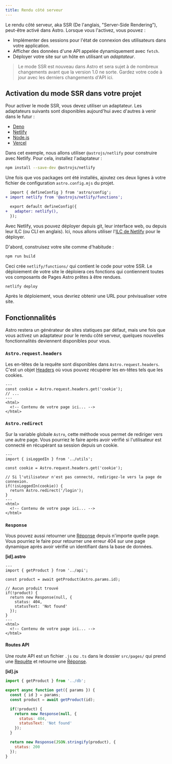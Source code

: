 ```yaml
---
title: Rendu côté serveur
---
```


Le rendu côté serveur, aka SSR (De l'anglais, "Server-Side Rendering"), peut-être activé dans Astro. Lorsque vous l'activez, vous pouvez :

- Implémenter des sessions pour l'état de connexion des utilisateurs dans votre application.
- Afficher des données d'une API appelée dynamiquement avec `fetch`.
- Déployer votre site sur un hôte en utilisant un *adaptateur*.

> Le mode SSR est nouveau dans Astro et sera sujet à de nombreux changements avant que la version 1.0 ne sorte. Gardez votre code à jour avec les derniers changements d'API ici.

## Activation du mode SSR dans votre projet

Pour activer le mode SSR, vous devez utiliser un adaptateur. Les adaptateurs suivants sont disponibles aujourd'hui avec d'autres à venir dans le futur :

- [Deno](https://github.com/withastro/astro/tree/main/packages/integrations/deno)
- [Netlify](https://github.com/withastro/astro/tree/main/packages/integrations/netlify)
- [Node.js](https://github.com/withastro/astro/tree/main/packages/integrations/node)
- [Vercel](https://github.com/withastro/astro/tree/main/packages/integrations/vercel)

Dans cet exemple, nous allons utiliser `@astrojs/netlify` pour construire avec Netlify. Pour cela, installez l'adaptateur :

```bash
npm install --save-dev @astrojs/netlify
```

Une fois que vos packages ont été installés, ajoutez ces deux lignes à votre fichier de configuration `astro.config.mjs` du projet.

```diff title="astro.config.mjs"
  import { defineConfig } from 'astro/config';
+ import netlify from '@astrojs/netlify/functions';

  export default defineConfig({
+   adapter: netlify(),
  });
```

Avec Netlify, vous pouvez déployer depuis git, leur interface web, ou depuis leur ILC (ou CLI en anglais). Ici, nous allons utiliser l'[ILC de Netlify](https://docs.netlify.com/cli/get-started/) pour le déployer.

D'abord, construisez votre site comme d'habitude :

```bash
npm run build
```

Ceci crée `netlify/functions/` qui contient le code pour votre SSR. Le déploiement de votre site le déploiera ces fonctions qui contiennent toutes vos composants de Pages Astro prêtes à être rendues.

```bash
netlify deploy
```

Après le déploiement, vous devriez obtenir une URL pour prévisualiser votre site.

## Fonctionnalités

Astro restera un générateur de sites statiques par défaut, mais une fois que vous activez un adaptateur pour le rendu côté serveur, quelques nouvelles fonctionnalités deviennent disponibles pour vous.

### `Astro.request.headers`

Les en-têtes de la requête sont disponibles dans `Astro.request.headers`. C'est un objet [Headers](https://developer.mozilla.org/fr/docs/Web/API/Headers) où vous pouvez récupérer les en-têtes tels que les cookies.

```astro
---
const cookie = Astro.request.headers.get('cookie');
// ...
---
<html>
  <!-- Contenu de votre page ici... -->
</html>
```

### `Astro.redirect`

Sur la variable globale `Astro`, cette méthode vous permet de rediriger vers une autre page. Vous pourriez le faire après avoir vérifié si l'utilisateur est connecté en récupérant sa session depuis un cookie.

```astro
---
import { isLoggedIn } from '../utils';

const cookie = Astro.request.headers.get('cookie');

// Si l'utilisateur n'est pas connecté, redirigez-le vers la page de connexion.
if(!isLoggedIn(cookie)) {
  return Astro.redirect('/login');
}
---
<html>
  <!-- Contenu de votre page ici... -->
</html>
```

### `Response`

Vous pouvez aussi retourner une [Réponse](https://developer.mozilla.org/fr/docs/Web/API/Response) depuis n'importe quelle page. Vous pourriez le faire pour retourner une erreur 404 sur une page dynamique après avoir vérifié un identifiant dans la base de données.

__[id].astro__

```astro
---
import { getProduct } from '../api';

const product = await getProduct(Astro.params.id);

// Aucun produit trouvé
if(!product) {
  return new Response(null, {
    status: 404,
    statusText: 'Not found'
  });
}
---
<html>
  <!-- Contenu de votre page ici... -->
</html>
```

#### Routes API

Une route API est un fichier `.js` ou `.ts` dans le dossier `src/pages/` qui prend une [Requête](https://developer.mozilla.org/fr/docs/Web/API/Request) et retourne une [Réponse](https://developer.mozilla.org/fr/docs/Web/API/Response).

__[id].js__
```js
import { getProduct } from '../db';

export async function get({ params }) {
  const { id } = params;
  const product = await getProduct(id);

  if(!product) {
    return new Response(null, {
      status: 404,
      statusText: 'Not found'
    });
  }

  return new Response(JSON.stringify(product), {
    status: 200
  });
}
```
